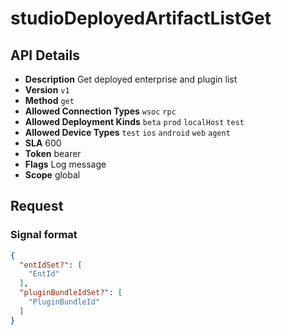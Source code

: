 # studioDeployedArtifactListGet

## API Details

- **Description** Get deployed enterprise and plugin list
- **Version** `v1`
- **Method** `get`
- **Allowed Connection Types** `wsoc` `rpc` 
- **Allowed Deployment Kinds** `beta` `prod` `localHost` `test` 
- **Allowed Device Types** `test` `ios` `android` `web` `agent` 
- **SLA** 600
- **Token** bearer
- **Flags** Log message
- **Scope** global


## Request

### Signal format

```json
{
  "entIdSet?": [
    "EntId"
  ],
  "pluginBundleIdSet?": [
    "PluginBundleId"
  ]
}
```

